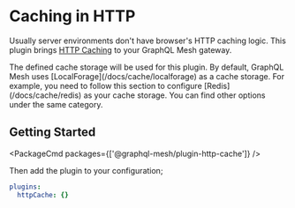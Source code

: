 
# Caching in HTTP

Usually server environments don't have browser's HTTP caching logic. This plugin brings
[HTTP Caching](https://developer.mozilla.org/en-US/docs/Web/HTTP/Caching) to your GraphQL Mesh
gateway.

<Callout>
  The defined cache storage will be used for this plugin. By default, GraphQL Mesh uses
  [LocalForage](/docs/cache/localforage) as a cache storage. For example, you need to follow this
  section to configure [Redis](/docs/cache/redis) as your cache storage. You can find other options
  under the same category.
</Callout>

## Getting Started

<PackageCmd packages={['@graphql-mesh/plugin-http-cache']} />

Then add the plugin to your configuration;

```yaml filename=".meshrc.yaml"
plugins:
  httpCache: {}
```
